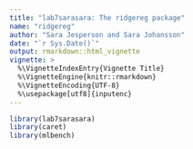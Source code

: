 ```yaml
---
title: "lab7sarasara: The ridgereg package"
name: "ridgereg"
author: "Sara Jesperson and Sara Johansson"
date: "`r Sys.Date()`"
output: rmarkdown::html_vignette
vignette: >
  %\VignetteIndexEntry{Vignette Title}
  %\VignetteEngine{knitr::rmarkdown}
  %\VignetteEncoding{UTF-8}
  %\usepackage[utf8]{inputenc}
---
```


```r
library(lab7sarasara)
library(caret)
library(mlbench)
```


